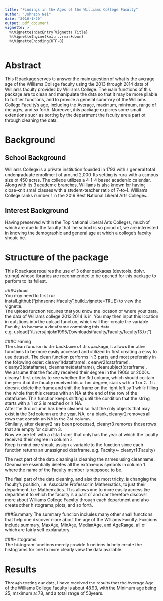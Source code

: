 ```yaml
---
title: "Findings in the Ages of the Williams College Faculty"
author: "Johnson Nei"
date: "2016-1-30"
output: pdf_document
vignette: >
  %\VignetteIndexEntry{Vignette Title}
  %\VignetteEngine{knitr::rmarkdown}
  %\VignetteEncoding{UTF-8}
---
```


# Abstract  
  
This R package serves to answer the main question of what is the average age of the Williams College faculty using the 2013 through 2014 data of Williams faculty provided by Williams College. The main functions of this package are to clean and manipulate the data so that it may be more pliable to further functions, and to provide a general summary of the Williams College Faculty's age, including the Average, maximum, minimum, range of the ages, and so forth. Moreover, this package explores some small extensions such as sorting by the department the faculty are a part of through cleaning the data.  
  
# Background  
  
## School Background  
Williams College is a private institution founded in 1793 with a general total undergraduate enrollment of around 2,000. Its setting is rural with a campus size of 450 acres. The college utilizes a 4-1-4 based academic calendar. Along with its 3 academic branches, Williams is also known for having close-knit small classes with a student-teacher ratio of 7-to-1. Williams College ranks number 1 in the 2016 Best National Liberal Arts Colleges.  
  
## Interest Background  
Having preserved within the Top National Liberal Arts Colleges, much of which are due to the faculty that the school is so proud of, we are interested in knowing the demographic and general age at which a college's faculty should be.  
  
# Structure of the package  
This R package requires the use of 3 other packages (devtools, dplyr, stringr) whose libraries are recommended to be opened for this package to perform to its fullest.  
  
###Upload  
You may need to first run install_github(“johnsonnei/faculty”,build_vignette=TRUE) to view the vignette.  
The upload function requires that you know the location of where your data, the data of Williams college 2013 2014 is in. You may then input this location in qutations into the upload function, which will then create the variable Faculty, to become a dataframe containing this data.  
e.g. upload("/Users/jnjohn1995/Downloads/faculty/Faculty/faculty13.txt")
  
###Cleaning  
The clean function is the backbone of this package, it allows the other functions to be more easily accessed and utilized by first creating a easy to use dataset. The clean function performs in 3 parts, and most preferably in the following order: cleanyr1(dataframe), cleanyr2(dataframe), cleanyr3(dataframe), cleanname(dataframe), cleansubject(dataframe).  
We assume that the faculty received their degree in the 1900s or 2000s. cleanyr1 first checks to see whether the 3rd column, which should contain the year that the faculty received his or her degree, starts with a 1 or 2. If it doesn't delete the frame and shift the frame on the right left by 1 while filling the whole that this creates with an NA at the end of the row of the dataframe. This function keeps shifting until the condition that the string starts with a 1 or 2 is reached or is NA.  
After the 3rd column has been cleaned so that the only objects that may exist in the 3rd column are the year, NA, or a blank, cleanyr2 removes all rows that contain an NA in the 3rd column.  
Similarly, after cleanyr2 has been processed, cleanyr3 removes those rows that are empty for column 3.  
Now we are left with a data frame that only has the year at which the faculty received their degree in column 3.  
Keep in mind one should assign a variable to the function since each function returns an unassigned dataframe. e.g. Faculty<- cleanyr1(Faculty)  
  
The next part of the data cleaning is cleaning the names using cleanname. Cleanname essentially deletes all the extraneous symbols in column 1 where the name of the Faculty member is suppsoed to be.  
  
The final part of the data cleaning, and also the most tricky, is changing the faculty's position, i.e. Associate Professor in Mathematics, to just their department, i.e. Mathematics. This allows one to more easily access the department to which the faculty is a part of and can therefore discover more about Williams College Faculty through each department and also create other histograms, plots, and so forth.  
  
###Summary
The summary function includes many other small functions that help one discover more about the age of the Williams Faculty. Funcions include summary, MaxAge, MinAge, MedianAge, and AgeRange, all of which are fairly self explanatory.
  
###Histograms  
The histogram functions merely provide functions to help create the histograms for one to more clearly view the data available.  
  
# Results  
Through testing our data, I have received the results that the Average Age of the Williams College Faculty is about 48.93, with the Minimum age being 25, maximum at 78, and a total range of 53years.  

